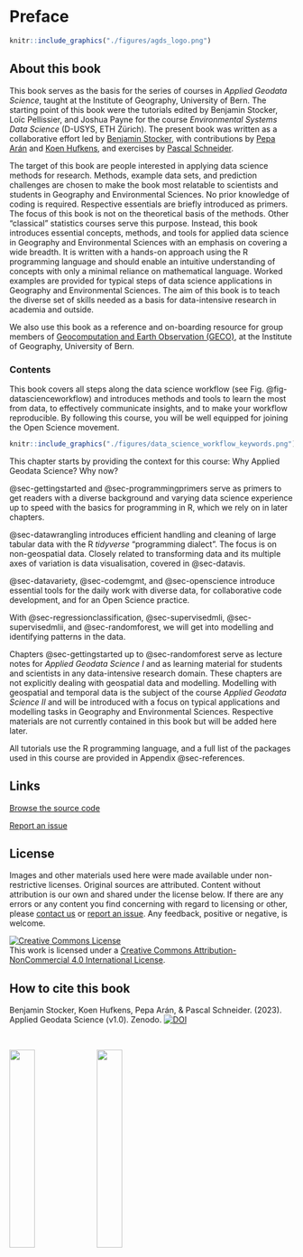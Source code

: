 # Preface {.unnumbered}

 
::: {.floatting}

```r
knitr::include_graphics("./figures/agds_logo.png")
```

## About this book {.unnumbered}

This book serves as the basis for the series of courses in *Applied Geodata Science*, taught at the Institute of Geography, University of Bern. The starting point of this book were the tutorials edited by Benjamin Stocker, Loïc Pellissier, and Joshua Payne for the course *Environmental Systems Data Science* (D-USYS, ETH Zürich). The present book was written as a collaborative effort led by [Benjamin Stocker](https://geco-group.org/author/benjamin-stocker/), with contributions by [Pepa Arán](https://geco-group.org/author/pepa-aran/) and [Koen Hufkens](https://geco-group.org/author/koen-hufkens/), and exercises by [Pascal Schneider](https://geco-group.org/author/pascal-schneider/).

:::

The target of this book are people interested in applying data science methods for research. Methods, example data sets, and prediction challenges are chosen to make the book most relatable to scientists and students in Geography and Environmental Sciences. No prior knowledge of coding is required. Respective essentials are briefly introduced as primers. The focus of this book is not on the theoretical basis of the methods. Other "classical" statistics courses serve this purpose. Instead, this book introduces essential concepts, methods, and tools for applied data science in Geography and Environmental Sciences with an emphasis on covering a wide breadth. It is written with a hands-on approach using the R programming language and should enable an intuitive understanding of concepts with only a minimal reliance on mathematical language. Worked examples are provided for typical steps of data science applications in Geography and Environmental Sciences. The aim of this book is to teach the diverse set of skills needed as a basis for data-intensive research in academia and outside.

We also use this book as a reference and on-boarding resource for group members of [Geocomputation and Earth Observation (GECO)](https://geco-group.org/), at the Institute of Geography, University of Bern.

### Contents

This book covers all steps along the data science workflow (see Fig. @fig-datascienceworkflow) and introduces methods and tools to learn the most from data, to effectively communicate insights, and to make your workflow reproducible. By following this course, you will be well equipped for joining the Open Science movement.

```r
knitr::include_graphics("./figures/data_science_workflow_keywords.png")
```

This chapter starts by providing the context for this course: Why Applied Geodata Science? Why now?

@sec-gettingstarted and @sec-programmingprimers serve as primers to get readers with a diverse background and varying data science experience up to speed with the basics for programming in R, which we rely on in later chapters.

@sec-datawrangling introduces efficient handling and cleaning of large tabular data with the R *tidyverse* "programming dialect". The focus is on non-geospatial data. Closely related to transforming data and its multiple axes of variation is data visualisation, covered in  @sec-datavis.

@sec-datavariety, @sec-codemgmt, and @sec-openscience introduce essential tools for the daily work with diverse data, for collaborative code development, and for an Open Science practice.

With @sec-regressionclassification, @sec-supervisedmli, @sec-supervisedmlii, and @sec-randomforest, we will get into modelling and identifying patterns in the data.

Chapters @sec-gettingstarted up to @sec-randomforest serve as lecture notes for *Applied Geodata Science I* and as learning material for students and scientists in any data-intensive research domain. These chapters are not explicitly dealing with geospatial data and modelling. Modelling with geospatial and temporal data is the subject of the course *Applied Geodata Science II* and will be introduced with a focus on typical applications and modelling tasks in Geography and Environmental Sciences. Respective materials are not currently contained in this book but will be added here later.

All tutorials use the R programming language, and a full list of the packages used in this course are provided in Appendix @sec-references.


## Links {-}

[Browse the source code](https://github.com/stineb/agds_book)

[Report an issue](https://github.com/stineb/agds_book/issues)

## License {-}

Images and other materials used here were made available under non-restrictive licenses. Original sources are attributed. Content without attribution is our own and shared under the license below. If there are any errors or any content you find concerning with regard to licensing or other, please [contact us](https://geco-group.org/contact/) or [report an issue](https://github.com/stineb/agds_book/issues). Any feedback, positive or negative, is welcome.

<a rel="license" href="http://creativecommons.org/licenses/by-nc/4.0/"><img src="https://i.creativecommons.org/l/by-nc/4.0/88x31.png" alt="Creative Commons License" style="border-width:0"/></a><br />This work is licensed under a <a rel="license" href="http://creativecommons.org/licenses/by-nc/4.0/">Creative Commons Attribution-NonCommercial 4.0 International License</a>.

## How to cite this book {-}

Benjamin Stocker, Koen Hufkens, Pepa Arán, & Pascal Schneider. (2023). Applied Geodata Science (v1.0). Zenodo. [![DOI](https://zenodo.org/badge/569245031.svg)](https://zenodo.org/badge/latestdoi/569245031)

<br>

![](./figures/logo_unibern_squid3.png){width="30%"} ![](./figures/geco_logo_fullname.png){width="30%"}
